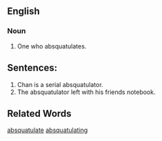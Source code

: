 ==English==

===Noun===
{{en-noun}}

# One who absquatulates.


== Sentences: ==
#Chan is a serial absquatulator.
#The absquatulator left with his friends notebook.


== Related Words ==

[[absquatulate]]
[[absquatulating]]